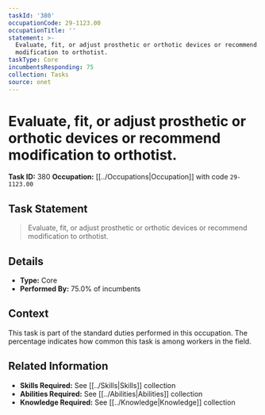 ```yaml
---
taskId: '380'
occupationCode: 29-1123.00
occupationTitle: ''
statement: >-
  Evaluate, fit, or adjust prosthetic or orthotic devices or recommend
  modification to orthotist.
taskType: Core
incumbentsResponding: 75
collection: Tasks
source: onet
---
```

# Evaluate, fit, or adjust prosthetic or orthotic devices or recommend modification to orthotist.

**Task ID:** 380
**Occupation:** [[../Occupations|Occupation]] with code `29-1123.00`

## Task Statement

> Evaluate, fit, or adjust prosthetic or orthotic devices or recommend modification to orthotist.

## Details

- **Type:** Core
- **Performed By:** 75.0% of incumbents

## Context

This task is part of the standard duties performed in this occupation. The percentage indicates how common this task is among workers in the field.

## Related Information

- **Skills Required:** See [[../Skills|Skills]] collection
- **Abilities Required:** See [[../Abilities|Abilities]] collection
- **Knowledge Required:** See [[../Knowledge|Knowledge]] collection
